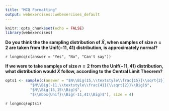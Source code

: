 ```yaml
---
title: "MCQ Formatting"
output: webexercises::webexercises_default
---
```


```r
knitr::opts_chunk$set(echo = FALSE)
library(webexercises)
```

**Do you think the the sampling distribution of $\bar X$, when samples of size $n=2$ are taken from the $\mbox{Unif}(-11,\,41)$ distribution, is approximately normal?**

`r longmcq(c(answer = "Yes", "No", "Can't say"))`


**If we were to take samples of size $n=2$ from the $\mbox{Unif}(-11,\, 41)$ distribution, what distribution would $\bar X$ follow, according to the Central Limit Theorem?**

```r
opts1 <- sample(c(answer = "$N\\Big(15,\\textstyle\\frac{15}{\\sqrt{2}}\\Big)$",
           "$N\\Big(-11,\\textstyle\\frac{41}{\\sqrt{2}}\\Big)$",
           "$N\\Big(15,15\\Big)$",
           "$\\mbox{Unif}\\Big(-11,41\\Big)$"), size = 4)
```

`r longmcq(opts1)`
